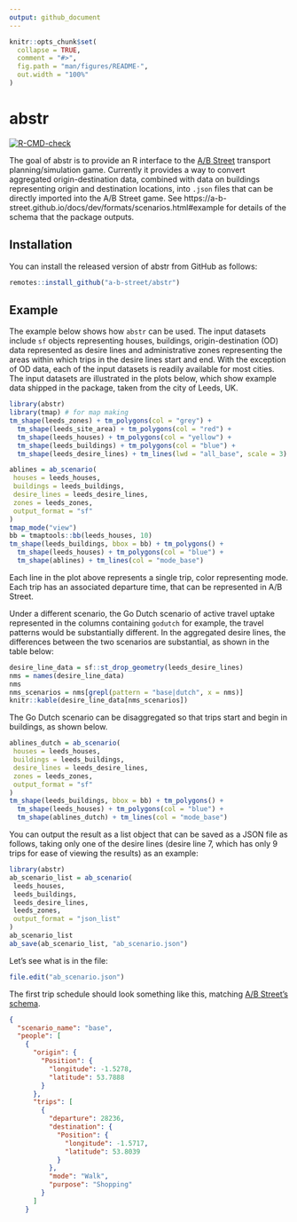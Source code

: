 ```yaml
---
output: github_document
---
```


<!-- README.md is generated from README.Rmd. Please edit that file -->

```r
knitr::opts_chunk$set(
  collapse = TRUE,
  comment = "#>",
  fig.path = "man/figures/README-",
  out.width = "100%"
)
```

# abstr


<!-- badges: start -->
[![R-CMD-check](https://github.com/a-b-street/abstr/workflows/R-CMD-check/badge.svg)](https://github.com/a-b-street/abstr/actions)
<!-- badges: end -->
  
The goal of abstr is to provide an R interface to the [A/B Street](https://github.com/a-b-street/abstreet#ab-street) transport planning/simulation game.
Currently it provides a way to convert aggregated origin-destination data, combined with data on buildings representing origin and destination locations, into `.json` files that can be directly imported into the A/B Street game.
See https://a-b-street.github.io/docs/dev/formats/scenarios.html#example for details of the schema that the package outputs.

## Installation

You can install the released version of abstr from
<!-- [CRAN](https://CRAN.R-project.org) with: -->
GitHub as follows:

```r
remotes::install_github("a-b-street/abstr")
```

## Example

The example below shows how `abstr` can be used.
The input datasets include `sf` objects representing houses, buildings, origin-destination (OD) data represented as desire lines and administrative zones representing the areas within which trips in the desire lines start and end.
With the exception of OD data, each of the input datasets is readily available for most cities.
The input datasets are illustrated in the plots below, which show example data shipped in the package, taken from the city of Leeds, UK.

```r
library(abstr)
library(tmap) # for map making
tm_shape(leeds_zones) + tm_polygons(col = "grey") +
  tm_shape(leeds_site_area) + tm_polygons(col = "red") +
  tm_shape(leeds_houses) + tm_polygons(col = "yellow") +
  tm_shape(leeds_buildings) + tm_polygons(col = "blue") +
  tm_shape(leeds_desire_lines) + tm_lines(lwd = "all_base", scale = 3)
```



```r
ablines = ab_scenario(
 houses = leeds_houses,
 buildings = leeds_buildings,
 desire_lines = leeds_desire_lines,
 zones = leeds_zones,
 output_format = "sf"
)
tmap_mode("view")
bb = tmaptools::bb(leeds_houses, 10)
tm_shape(leeds_buildings, bbox = bb) + tm_polygons() +
  tm_shape(leeds_houses) + tm_polygons(col = "blue") +
  tm_shape(ablines) + tm_lines(col = "mode_base") 
```

Each line in the plot above represents a single trip, color representing mode.
Each trip has an associated departure time, that can be represented in A/B Street.

Under a different scenario, the Go Dutch scenario of active travel uptake represented in the columns containing `godutch` for example, the travel patterns would be substantially different.
In the aggregated desire lines, the differences between the two scenarios are substantial, as shown in the table below:

```r
desire_line_data = sf::st_drop_geometry(leeds_desire_lines)
nms = names(desire_line_data)
nms
nms_scenarios = nms[grepl(pattern = "base|dutch", x = nms)]
knitr::kable(desire_line_data[nms_scenarios])
```

The Go Dutch scenario can be disaggregated so that trips start and begin in buildings, as shown below.

```r
ablines_dutch = ab_scenario(
 houses = leeds_houses,
 buildings = leeds_buildings,
 desire_lines = leeds_desire_lines,
 zones = leeds_zones,
 output_format = "sf"
)
tm_shape(leeds_buildings, bbox = bb) + tm_polygons() +
  tm_shape(leeds_houses) + tm_polygons(col = "blue") +
  tm_shape(ablines_dutch) + tm_lines(col = "mode_base") 
```

<!-- todo: add time to df -->

You can output the result as a list object that can be saved as a JSON file as follows, taking only one of the desire lines (desire line 7, which has only 9 trips for ease of viewing the results) as an example:

```r
library(abstr)
ab_scenario_list = ab_scenario(
 leeds_houses,
 leeds_buildings,
 leeds_desire_lines,
 leeds_zones,
 output_format = "json_list"
)
ab_scenario_list
ab_save(ab_scenario_list, "ab_scenario.json")
```

Let's see what is in the file:

```r
file.edit("ab_scenario.json")
```

The first trip schedule should look something like this, matching [A/B Street's schema](https://a-b-street.github.io/docs/dev/formats/scenarios.html#example).

```json
{
  "scenario_name": "base",
  "people": [
    {
      "origin": {
        "Position": {
          "longitude": -1.5278,
          "latitude": 53.7888
        }
      },
      "trips": [
        {
          "departure": 28236,
          "destination": {
            "Position": {
              "longitude": -1.5717,
              "latitude": 53.8039
            }
          },
          "mode": "Walk",
          "purpose": "Shopping"
        }
      ]
    }
```
